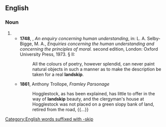 ==English==

===Noun===
{{en-noun}}

# {{obsolete form of|en|landscape}}
#* '''1748''', {{w|David Hume}}, ''An enquiry concerning human understanding'', in: L. A. Selby-Bigge, M. A., ''Enquiries concerning the human understanding and concerning the principles of moral.'' second edition, London: Oxford University Press, 1973. § II:
#*: All the colours of poetry, however splendid, can never paint natural objects in such a manner as to make the description be taken for a real '''landskip'''.
#* '''1861''', Anthony Trollope, ''Framley Parsonage''
#*: Hogglestock, as has been explained, has little to offer in the way of '''landskip''' beauty, and the clergyman's house at Hogglestock was not placed on a green slopy bank of land, retired from the road, {{...}}

[[Category:English words suffixed with -skip]]